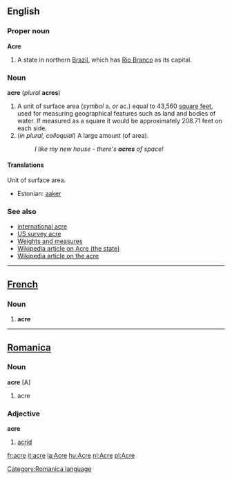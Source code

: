 ==English==
===Proper noun===
'''Acre'''
#A state in northern [[Brazil]], which has [[Rio Branco]] as its capital.

===Noun===
'''acre''' (''plural'' '''acres''')
#A unit of surface area (''symbol'' a. ''or'' ac.) equal to 43,560 [[square foot|square feet]], used for measuring geographical features such as land and bodies of water.  If measured as a square it would be approximately 208.71 feet on each side. <!--This is the English statute acre. That of the United States is the same. The Scotch acre was about 1.26 of the English, and the Irish  1.62 of the English. Most commonly used to measure land (or things on land, such as the floor of a building, or sports fields), but can also be used to measure the surface area of bodies of water.-->
#(''in plural, colloquial'') A large amount (of area).
#:''I like my new house - there's '''acres''' of space!''

====Translations====

Unit of surface area.
*Estonian: [[aaker]]

===See also===
*[[international acre]]
*[[US survey acre]]
*[[Wiktionary_Appendix:Weights_and_measures|Weights and measures]]
*[[w:Acre_(state)|Wikipedia article on Acre (the state)]]
*[[w:Acre|Wikipedia article on the acre]]

----

==[[French]]==
===Noun===

# '''acre'''

----

==[[Romanica]]==
[[Category:Romanica language]]
===Noun===
'''acre''' [A]

# acre

===Adjective===
'''acre'''

#[[acrid]]

[[fr:acre]]
[[it:acre]]
[[la:Acre]]
[[hu:Acre]]
[[nl:Acre]]
[[pl:Acre]]